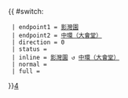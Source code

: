 {{ #switch: {{{format|}}}
  | endpoint1 = [[影灣園]]
  | endpoint2 = [[中環（大會堂）巴士總站|中環（大會堂）]]
  | direction = 0
  | status = 
  | inline = [[影灣園]] ↺ [[中環（大會堂）巴士總站|中環（大會堂）]]
  | normal =
  | full =
}}<noinclude>[[category:港島居民巴士路線模板|4‎]]</noinclude>